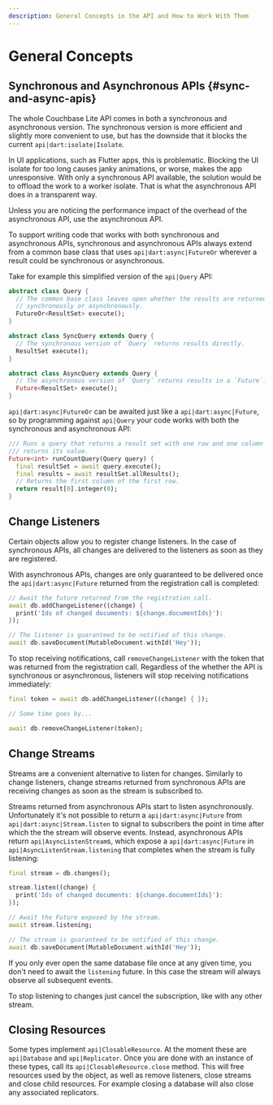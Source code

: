 ```yaml
---
description: General Concepts in the API and How to Work With Them
---
```


# General Concepts

## Synchronous and Asynchronous APIs {#sync-and-async-apis}

The whole Couchbase Lite API comes in both a synchronous and asynchronous
version. The synchronous version is more efficient and slightly more convenient
to use, but has the downside that it blocks the current
`api|dart:isolate|Isolate`.

In UI applications, such as Flutter apps, this is problematic. Blocking the UI
isolate for too long causes janky animations, or worse, makes the app
unresponsive. With only a synchronous API available, the solution would be to
offload the work to a worker isolate. That is what the asynchronous API does in
a transparent way.

Unless you are noticing the performance impact of the overhead of the
asynchronous API, use the asynchronous API.

To support writing code that works with both synchronous and asynchronous APIs,
synchronous and asynchronous APIs always extend from a common base class that
uses `api|dart:async|FutureOr` wherever a result could be synchronous or
asynchronous.

Take for example this simplified version of the `api|Query` API:

```dart
abstract class Query {
  // The common base class leaves open whether the results are returned
  // synchronously or asynchronously.
  FutureOr<ResultSet> execute();
}

abstract class SyncQuery extends Query {
  // The synchronous version of `Query` returns results directly.
  ResultSet execute();
}

abstract class AsyncQuery extends Query {
  // The asynchronous version of `Query` returns results in a `Future`.
  Future<ResultSet> execute();
}
```

`api|dart:async|FutureOr` can be awaited just like a `api|dart:async|Future`, so
by programming against `api|Query` your code works with both the synchronous and
asynchronous API:

```dart
/// Runs a query that returns a result set with one row and one column and
/// returns its value.
Future<int> runCountQuery(Query query) {
  final resultSet = await query.execute();
  final results = await resultSet.allResults();
  // Returns the first column of the first row.
  return result[0].integer(0);
}
```

## Change Listeners

Certain objects allow you to register change listeners. In the case of
synchronous APIs, all changes are delivered to the listeners as soon as they are
registered.

With asynchronous APIs, changes are only guaranteed to be delivered once the
`api|dart:async|Future` returned from the registration call is completed:

```dart
// Await the future returned from the registration call.
await db.addChangeListener((change) {
  print('Ids of changed documents: ${change.documentIds}'):
});

// The listener is guaranteed to be notified of this change.
await db.saveDocument(MutableDocument.withId('Hey'));
```

To stop receiving notifications, call `removeChangeListener` with the token that
was returned from the registration call. Regardless of the whether the API is
synchronous or asynchronous, listeners will stop receiving notifications
immediately:

```dart
final token = await db.addChangeListener((change) { });

// Some time goes by...

await db.removeChangeListener(token);
```

## Change Streams

Streams are a convenient alternative to listen for changes. Similarly to change
listeners, change streams returned from synchronous APIs are receiving changes
as soon as the stream is subscribed to.

Streams returned from asynchronous APIs start to listen asynchronously.
Unfortunately it's not possible to return a `api|dart:async|Future` from
`api|dart:async|Stream.listen` to signal to subscribers the point in time after
which the the stream will observe events. Instead, asynchronous APIs return
`api|AsyncListenStream`s, which expose a `api|dart:async|Future` in
`api|AsyncListenStream.listening` that completes when the stream is fully
listening:

```dart
final stream = db.changes();

stream.listen((change) {
  print('Ids of changed documents: ${change.documentIds}'):
});

// Await the Future exposed by the stream.
await stream.listening;

// The stream is guaranteed to be notified of this change.
await db.saveDocument(MutableDocument.withId('Hey'));
```

If you only ever open the same database file once at any given time, you don't
need to await the `listening` future. In this case the stream will always
observe all subsequent events.

To stop listening to changes just cancel the subscription, like with any other
stream.

## Closing Resources

Some types implement `api|ClosableResource`. At the moment these are
`api|Database` and `api|Replicator`. Once you are done with an instance of these
types, call its `api|ClosableResource.close` method. This will free resources
used by the object, as well as remove listeners, close streams and close child
resources. For example closing a database will also close any associated
replicators.
